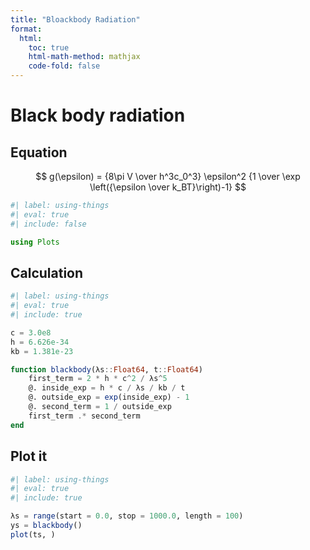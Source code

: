 ```yaml
---
title: "Bloackbody Radiation"
format:
  html:
    toc: true
    html-math-method: mathjax
    code-fold: false
---
```


# Black body radiation

## Equation

$$ g(\epsilon) = {8\pi V \over h^3c_0^3} \epsilon^2 {1 \over \exp \left({\epsilon \over k_BT}\right)-1} $$

```julia
#| label: using-things
#| eval: true
#| include: false

using Plots
```

## Calculation

```julia
#| label: using-things
#| eval: true
#| include: true

c = 3.0e8
h = 6.626e-34
kb = 1.381e-23

function blackbody(λs::Float64, t::Float64)
    first_term = 2 * h * c^2 / λs^5
    @. inside_exp = h * c / λs / kb / t
    @. outside_exp = exp(inside_exp) - 1
    @. second_term = 1 / outside_exp
    first_term .* second_term
end
```

## Plot it

```julia
#| label: using-things
#| eval: true
#| include: true

λs = range(start = 0.0, stop = 1000.0, length = 100)
ys = blackbody()
plot(ts, )
```
